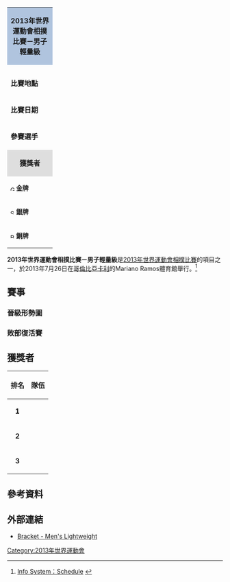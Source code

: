 {| class="toccolours" style="float: right; margin: 0 0 1em 1em; font-size: 90%;" width=220px
| colspan="2"  style="background:#b0c4de; text-align:center; height:30px;"| '''2013年世界運動會相撲比賽－男子輕量級'''
|-
|colspan="2" style="text-align: center;"|
|- style="vertical-align:top;"
|colspan=2|
|- style="vertical-align:top;"
| '''比賽地點'''
| {{flag|COL}}[[卡利|卡利]]
|- style="vertical-align:top;"
| '''比賽日期'''
| 2013年7月26日
|- style="vertical-align:top;"
|width=90|'''參賽選手'''
| 16<ref>實際上為15人。</ref>
|-
|colspan="2" style="background: #dedede; text-align: center;"|'''獲獎者'''
|- style="vertical-align:top;" 
|  style="font-size:90%; width:90px;"|[[Image:Gold_medal_blank.svg|10px]] '''金牌'''
| {{flagIOC2athlete|川口達磨|JPN|2013年世界運動會}}
|-
|  style="font-size:90%; width:90px;"|[[Image:Silver_medal_blank.svg|10px]] '''銀牌'''
| {{flagIOC2athlete|Batyr Altyev|RUS|2013年世界運動會}}
|-
|  style="font-size:90%; width:90px;"|[[Image:Bronze_medal_blank.svg|10px]] '''銅牌'''
| {{flagIOC2athlete|Gantugs Rentsendorj|MGL|2013年世界運動會}}
|}

'''2013年世界運動會相撲比賽－男子輕量級'''是[[2013年世界運動會相撲比賽|2013年世界運動會相撲比賽]]的項目之一，於2013年7月26日在[[哥倫比亞|哥倫比亞]][[卡利|卡利]]的Mariano Ramos體育館舉行。<ref>[http://worldgames2013.sportresult.com/NH/en/300 Info System：Schedule] {{Wayback|url=http://worldgames2013.sportresult.com/NH/en/300 |date=20201123162148 }} {{en icon}}</ref>

== 賽事 ==
=== 晉級形勢圖 ===
{{16TeamBracket-Compact-NoSeeds-Byes
| RD1=十六強賽
| RD2=半準決賽
| RD3=準決賽
| RD4=金牌戰
| RD4b=
| RD1-team01='''{{flagIOC2athlete|Gantugs Rentsendorj|MGL|2013年世界運動會}}'''
| RD1-score01='''勝'''
| RD1-team02=輪空
| RD1-score02=
| RD1-team03='''{{flagIOC2athlete|Aron Rozum|POL|2013年世界運動會}}'''
| RD1-score03='''勝'''
| RD1-team04={{flagIOC2athlete|Andrew Freund|USA|2013年世界運動會}}
| RD1-score04=
| RD1-team05='''{{flagIOC2athlete|Chistiano Silva|BRA|2013年世界運動會}}'''
| RD1-score05='''勝'''
| RD1-team06={{flagIOC2athlete|Mohamed Elsaid|EGY|2013年世界運動會}}
| RD1-score06=
| RD1-team07={{flagIOC2athlete|Gabriel Wakita|ARG|2013年世界運動會}}
| RD1-score07=
| RD1-team08='''{{flagIOC2athlete|Batyr Altyev|RUS|2013年世界運動會}}'''
| RD1-score08='''勝'''
| RD1-team09='''{{flagIOC2athlete|川口達磨|JPN|2013年世界運動會}}'''
| RD1-score09='''勝'''
| RD1-team10={{flagIOC2athlete|Angel Gonzalez|VEN|2013年世界運動會}}
| RD1-score10=
| RD1-team11='''{{flagIOC2athlete|Trent Sabo|USA|2013年世界運動會}}'''
| RD1-score11='''勝'''
| RD1-team12={{flagIOC2athlete|Mohamed Kamal|EGY|2013年世界運動會}}
| RD1-score12=
| RD1-team13={{flagIOC2athlete|Stiliyan Georgiev|BUL|2013年世界運動會}}
| RD1-score13=
| RD1-team14='''{{flagIOC2athlete|Midat Kurbedinov|UKR|2013年世界運動會}}'''
| RD1-score14='''勝'''
| RD1-team15={{flagIOC2athlete|江政安|TPE|2013年世界運動會}}
| RD1-score15=
| RD1-team16='''{{flagIOC2athlete|Bernardo Videla|ARG|2013年世界運動會}}'''
| RD1-score16='''勝'''
| RD2-team01='''{{flagIOC2athlete|Gantugs Rentsendorj|MGL|2013年世界運動會}}'''
| RD2-score01='''勝'''
| RD2-team02={{flagIOC2athlete|Aron Rozum|POL|2013年世界運動會}}
| RD2-score02=
| RD2-team03={{flagIOC2athlete|Chistiano Silva|BRA|2013年世界運動會}}
| RD2-score03=
| RD2-team04='''{{flagIOC2athlete|Batyr Altyev|RUS|2013年世界運動會}}'''
| RD2-score04='''勝'''
| RD2-team05='''{{flagIOC2athlete|川口達磨|JPN|2013年世界運動會}}'''
| RD2-score05='''勝'''
| RD2-team06={{flagIOC2athlete|Trent Sabo|USA|2013年世界運動會}}
| RD2-score06=
| RD2-team07='''{{flagIOC2athlete|Midat Kurbedinov|UKR|2013年世界運動會}}'''
| RD2-score07='''勝'''
| RD2-team08={{flagIOC2athlete|Bernardo Videla|ARG|2013年世界運動會}}
| RD2-score08=
| RD3-team01={{flagIOC2athlete|Gantugs Rentsendorj|MGL|2013年世界運動會}}
| RD3-score01=
| RD3-team02='''{{flagIOC2athlete|Batyr Altyev|RUS|2013年世界運動會}}'''
| RD3-score02='''勝'''
| RD3-team03='''{{flagIOC2athlete|川口達磨|JPN|2013年世界運動會}}'''
| RD3-score03='''勝'''
| RD3-team04={{flagIOC2athlete|Midat Kurbedinov|UKR|2013年世界運動會}}
| RD3-score04=
| RD4-team01={{flagIOC2athlete|Batyr Altyev|RUS|2013年世界運動會}}
| RD4-score01=
| RD4-team02='''{{flagIOC2athlete|川口達磨|JPN|2013年世界運動會}}'''
| RD4-score02='''勝'''
| RD4b-team01=
| RD4b-score01=
| RD4b-team02=
| RD4b-score02=
}}

=== 敗部復活賽 ===
{{16TeamBracket-Compact-NoSeeds-Byes
| RD1=第一輪敗部復活賽
| RD2=第二輪敗部復活賽
| RD3=第三輪敗部復活賽
| RD4=銅牌戰
| RD4b=
| RD1-team01=
| RD1-score01=
| RD1-team02=
| RD1-score02=
| RD1-team03=
| RD1-score03=
| RD1-team04=
| RD1-score04=
| RD1-team05='''{{flagIOC2athlete|Aron Rozum|POL|2013年世界運動會}}'''
| RD1-score05='''勝'''
| RD1-team06=輪空
| RD1-score06=
| RD1-team07='''{{flagIOC2athlete|Chistiano Silva|BRA|2013年世界運動會}}'''
| RD1-score07='''勝'''
| RD1-team08={{flagIOC2athlete|Gabriel Wakita|ARG|2013年世界運動會}}
| RD1-score08=
| RD1-team09=
| RD1-score09=
| RD1-team10=
| RD1-score10=
| RD1-team11=
| RD1-score11=
| RD1-team12=
| RD1-score12=
| RD1-team13='''{{flagIOC2athlete|Trent Sabo|USA|2013年世界運動會}}'''
| RD1-score13='''勝'''
| RD1-team14={{flagIOC2athlete|Angel Gonzalez|VEN|2013年世界運動會}}
| RD1-score14=
| RD1-team15='''{{flagIOC2athlete|Bernardo Videla|ARG|2013年世界運動會}}'''
| RD1-score15='''勝'''
| RD1-team16={{flagIOC2athlete|Stiliyan Georgiev|BUL|2013年世界運動會}}
| RD1-score16=
| RD2-team01=
| RD2-score01=
| RD2-team02=
| RD2-score02=
| RD2-team03='''{{flagIOC2athlete|Aron Rozum|POL|2013年世界運動會}}'''
| RD2-score03='''勝'''
| RD2-team04={{flagIOC2athlete|Chistiano Silva|BRA|2013年世界運動會}}
| RD2-score04=
| RD2-team05=
| RD2-score05=
| RD2-team06=
| RD2-score06=
| RD2-team07={{flagIOC2athlete|Trent Sabo|USA|2013年世界運動會}}
| RD2-score07=
| RD2-team08='''{{flagIOC2athlete|Bernardo Videla|ARG|2013年世界運動會}}'''
| RD2-score08='''勝'''
| RD3-team01={{flagIOC2athlete|Midat Kurbedinov|UKR|2013年世界運動會}}
| RD3-score01=
| RD3-team02='''{{flagIOC2athlete|Aron Rozum|POL|2013年世界運動會}}'''
| RD3-score02='''勝'''
| RD3-team03='''{{flagIOC2athlete|Gantugs Rentsendorj|MGL|2013年世界運動會}}'''
| RD3-score03='''勝'''
| RD3-team04={{flagIOC2athlete|Bernardo Videla|ARG|2013年世界運動會}}
| RD3-score04=
| RD4-team01={{flagIOC2athlete|Aron Rozum|POL|2013年世界運動會}}
| RD4-score01=
| RD4-team02='''{{flagIOC2athlete|Gantugs Rentsendorj|MGL|2013年世界運動會}}'''
| RD4-score02='''勝'''
| RD4b-team01=
| RD4b-score01=
| RD4b-team02=
| RD4b-score02=
}}

== 獲獎者 ==
{| class="wikitable" style="margin: 0 auto;"
|-
!排名
!隊伍
|- bgcolor=gold
|align=center|'''1'''
|align=left|{{flagIOC2athlete|[[川口達磨|川口達磨]]|JPN|2013年世界運動會}}
|- bgcolor=silver
|align=center|'''2'''
|align=left|{{flagIOC2athlete|[[Batyr_Altyev|Batyr Altyev]]|RUS|2013年世界運動會}}
|- bgcolor=#cc9966
|align=center|'''3'''
|align=left|{{flagIOC2athlete|[[Gantugs_Rentsendorj|Gantugs Rentsendorj]]|MGL|2013年世界運動會}}
|}

== 參考資料 ==
{{reflist}}

== 外部連結 ==
* [http://worldgames2013.sportresult.com/NH/en/300/Comp/Info/SU/Bracket/SUM001000 Bracket - Men's Lightweight]{{Wayback|url=http://worldgames2013.sportresult.com/NH/en/300/Comp/Info/SU/Bracket/SUM001000 |date=20181005112850 }} {{en icon}}

[[Category:2013年世界運動會|Category:2013年世界運動會]]